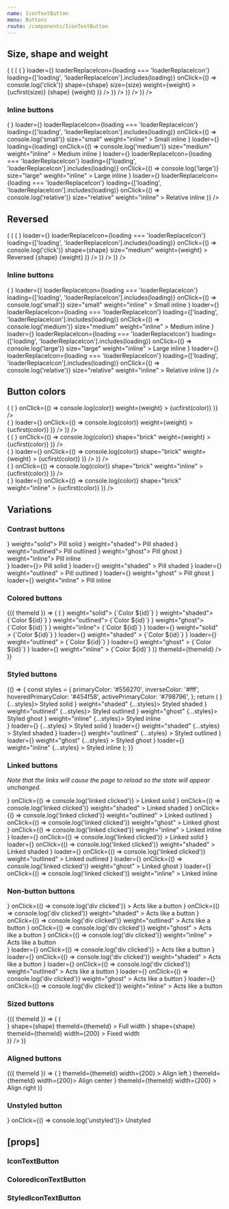 ```yaml
---
name: IconTextButton
menu: Buttons
route: /components/IconTextButton
---
```



<PageTitle src="components/Button" title="IconTextButton" />

## Size, shape and weight

<Playground>
  <ThemeWrapper>
    <Looper
      list={['small', 'medium', 'large']}
      render={size => (
        <Rhythm grouped key={size} py={2}>
          <Looper
            list={['pill', 'brick']}
            render={shape => (
              <Rhythm grouped key={`${size}-${shape}`} py={2}>
                <Looper
                  list={['standard', 'loaderReplaceIcon', 'loading']}
                  render={loading => (
                    <Flex wrap direction="row" key={`${size}-${shape}-${loading}`}>
                      <Looper
                        list={['solid', 'shaded', 'outlined', 'ghost']}
                        render={weight => (
                          <Rhythm key={`${size}-${shape}-${loading}-${weight}`} m={2} mb={0}>
                            <IconTextButton
                              color="primary"
                              icon={<BlobbrIcon scale={size} />}
                              loader={<SpinnerIcon scale={size} />}
                              loaderReplaceIcon={loading === 'loaderReplaceIcon'}
                              loading={['loading', 'loaderReplaceIcon'].includes(loading)}
                              onClick={() => console.log('click')}
                              shape={shape}
                              size={size}
                              weight={weight}
                            >
                              {ucfirst(size)} {shape} {weight}
                            </IconTextButton>
                          </Rhythm>
                        )}
                      />
                    </Flex>
                  )}
                />
              </Rhythm>
            )}
          />
        </Rhythm>
      )}
    />
  </ThemeWrapper>
</Playground>

### Inline buttons

<Playground>
  <ThemeWrapper style={{ fontSize: 14 }}>
    <Looper
      list={['standard', 'loaderReplaceIcon', 'loading']}
      render={loading => (
        <Rhythm grouped key={loading} mb={2}>
          <Rhythm m={2}>
            <IconTextButton
              color="primary"
              icon={<BlobbrIcon scale="small" />}
              loader={<SpinnerIcon scale="small" />}
              loaderReplaceIcon={loading === 'loaderReplaceIcon'}
              loading={['loading', 'loaderReplaceIcon'].includes(loading)}
              onClick={() => console.log('small')}
              size="small"
              weight="inline"
            >
              Small inline
            </IconTextButton>
            <IconTextButton
              color="primary"
              icon={<BlobbrIcon scale="medium" />}
              loader={<SpinnerIcon scale="medium" />}
              loading={loading}
              onClick={() => console.log('medium')}
              size="medium"
              weight="inline"
            >
              Medium inline
            </IconTextButton>
            <IconTextButton
              color="primary"
              icon={<BlobbrIcon scale="large" />}
              loader={<SpinnerIcon scale="large" />}
              loaderReplaceIcon={loading === 'loaderReplaceIcon'}
              loading={['loading', 'loaderReplaceIcon'].includes(loading)}
              onClick={() => console.log('large')}
              size="large"
              weight="inline"
            >
              Large inline
            </IconTextButton>
            <IconTextButton
              color="primary"
              icon={<BlobbrIcon scale="large" />}
              loader={<SpinnerIcon scale="large" />}
              loaderReplaceIcon={loading === 'loaderReplaceIcon'}
              loading={['loading', 'loaderReplaceIcon'].includes(loading)}
              onClick={() => console.log('relative')}
              size="relative"
              weight="inline"
            >
              Relative inline
            </IconTextButton>
          </Rhythm>
        </Rhythm>
      )}
    />
  </ThemeWrapper>
</Playground>

## Reversed

<Playground>
  <ThemeWrapper>
    <Looper
      list={['pill', 'brick']}
      render={shape => (
        <Rhythm grouped key={shape} py={2}>
          <Looper
            list={['standard', 'loaderReplaceIcon', 'loading']}
            render={loading => (
              <Flex wrap direction="row" key={`${shape}-${loading}`}>
                <Looper
                  list={['solid', 'shaded', 'outlined', 'ghost']}
                  render={weight => (
                    <Rhythm key={`${shape}-${loading}-${weight}`} m={2} mb={0}>
                      <IconTextButton
                        reverse
                        color="primary"
                        icon={<TimesIcon scale="xsmall" />}
                        loader={<SpinnerIcon scale="medium" />}
                        loaderReplaceIcon={loading === 'loaderReplaceIcon'}
                        loading={['loading', 'loaderReplaceIcon'].includes(loading)}
                        onClick={() => console.log('click')}
                        shape={shape}
                        size="medium"
                        weight={weight}
                      >
                        Reversed {shape} {weight}
                      </IconTextButton>
                    </Rhythm>
                  )}
                />
              </Flex>
            )}
          />
        </Rhythm>
      )}
    />
  </ThemeWrapper>
</Playground>

### Inline buttons

<Playground>
  <ThemeWrapper style={{ fontSize: 14 }}>
    <Looper
      list={['standard', 'loaderReplaceIcon', 'loading']}
      render={loading => (
        <Rhythm grouped key={`${loading}`} mb={2}>
          <Rhythm m={2}>
            <IconTextButton
              reverse
              color="primary"
              icon={<TimesIcon scale="xsmall" />}
              loader={<SpinnerIcon scale="small" />}
              loaderReplaceIcon={loading === 'loaderReplaceIcon'}
              loading={['loading', 'loaderReplaceIcon'].includes(loading)}
              onClick={() => console.log('small')}
              size="small"
              weight="inline"
            >
              Small inline
            </IconTextButton>
            <IconTextButton
              reverse
              color="primary"
              icon={<TimesIcon scale="small" />}
              loader={<SpinnerIcon scale="medium" />}
              loaderReplaceIcon={loading === 'loaderReplaceIcon'}
              loading={['loading', 'loaderReplaceIcon'].includes(loading)}
              onClick={() => console.log('medium')}
              size="medium"
              weight="inline"
            >
              Medium inline
            </IconTextButton>
            <IconTextButton
              reverse
              color="primary"
              icon={<TimesIcon scale="small" />}
              loader={<SpinnerIcon scale="medium" />}
              loaderReplaceIcon={loading === 'loaderReplaceIcon'}
              loading={['loading', 'loaderReplaceIcon'].includes(loading)}
              onClick={() => console.log('large')}
              size="large"
              weight="inline"
            >
              Large inline
            </IconTextButton>
            <IconTextButton
              reverse
              color="primary"
              icon={<TimesIcon scale="small" />}
              loader={<SpinnerIcon scale="large" />}
              loaderReplaceIcon={loading === 'loaderReplaceIcon'}
              loading={['loading', 'loaderReplaceIcon'].includes(loading)}
              onClick={() => console.log('relative')}
              size="relative"
              weight="inline"
            >
              Relative inline
            </IconTextButton>
          </Rhythm>
        </Rhythm>
      )}
    />
  </ThemeWrapper>
</Playground>

## Button colors

<Playground>
  <ThemeWrapper>
    <Looper
      list={['solid', 'shaded', 'outlined', 'ghost']}
      render={weight => (
        <Rhythm grouped key={weight} m={2}>
          <Looper
            list={['primary', 'success', 'warning', 'danger', 'neutral', 'black', 'white']}
            render={color => (
              <Rhythm key={`${weight}-${color}`} mx={2} my={1}>
                <IconTextButton
                  color={color}
                  icon={<BlobbrIcon scale="medium" />}
                  onClick={() => console.log(color)}
                  weight={weight}
                >
                  {ucfirst(color)}
                </IconTextButton>
              </Rhythm>
            )}
          />
          <br />
          <Looper
            list={['primary', 'success', 'warning', 'danger', 'neutral', 'black', 'white']}
            render={color => (
              <Rhythm key={`${weight}-${color}`} mx={2} my={1}>
                <IconTextButton
                  loading
                  color={color}
                  icon={<BlobbrIcon scale="medium" />}
                  loader={<SpinnerIcon scale="medium" />}
                  onClick={() => console.log(color)}
                  weight={weight}
                >
                  {ucfirst(color)}
                </IconTextButton>
              </Rhythm>
            )}
          />
        </Rhythm>
      )}
    />
  </ThemeWrapper>
</Playground>

<div style="height: 50px" />

<Playground>
  <ThemeWrapper>
    <Looper
      list={['solid', 'shaded', 'outlined', 'ghost']}
      render={weight => (
        <Rhythm grouped key={weight} m={2}>
          <Looper
            list={['primary', 'success', 'warning', 'danger', 'neutral', 'black', 'white']}
            render={color => (
              <Rhythm key={`buttonColor-${weight}-${color}`} mx={2} my={1}>
                <IconTextButton
                  color={color}
                  icon={<BlobbrIcon scale="medium" />}
                  onClick={() => console.log(color)}
                  shape="brick"
                  weight={weight}
                >
                  {ucfirst(color)}
                </IconTextButton>
              </Rhythm>
            )}
          />
          <br />
          <Looper
            list={['primary', 'success', 'warning', 'danger', 'neutral', 'black', 'white']}
            render={color => (
              <Rhythm key={`${weight}-${color}`} mx={2} my={1}>
                <IconTextButton
                  loading
                  color={color}
                  icon={<BlobbrIcon scale="medium" />}
                  loader={<SpinnerIcon scale="medium" />}
                  onClick={() => console.log(color)}
                  shape="brick"
                  weight={weight}
                >
                  {ucfirst(color)}
                </IconTextButton>
              </Rhythm>
            )}
          />
        </Rhythm>
      )}
    />
  </ThemeWrapper>
</Playground>

<div style={{ height: '50px' }} />

<Playground>
  <ThemeWrapper>
    <Looper
      list={['primary', 'success', 'warning', 'danger', 'neutral', 'black', 'white']}
      render={color => (
        <Rhythm key={color} m={2}>
          <IconTextButton
            color={color}
            icon={<BlobbrIcon scale="medium" />}
            onClick={() => console.log(color)}
            shape="brick"
            weight="inline"
          >
            {ucfirst(color)}
          </IconTextButton>
        </Rhythm>
      )}
    />
    <br />
    <Looper
      list={['primary', 'success', 'warning', 'danger', 'neutral', 'black', 'white']}
      render={color => (
        <Rhythm key={color} m={2}>
          <IconTextButton
            loading
            color={color}
            icon={<BlobbrIcon scale="medium" />}
            loader={<SpinnerIcon scale="medium" />}
            onClick={() => console.log(color)}
            shape="brick"
            weight="inline"
          >
            {ucfirst(color)}
          </IconTextButton>
        </Rhythm>
      )}
    />
  </ThemeWrapper>
</Playground>

## Variations

### Contrast buttons

<Playground>
  <ThemeWrapper contrast>
    <Rhythm m={2}>
      <IconTextButton contrast icon={<BlobbrIcon scale="medium" />} weight="solid">
        Pill solid
      </IconTextButton>
      <IconTextButton contrast icon={<BlobbrIcon scale="medium" />} weight="shaded">
        Pill shaded
      </IconTextButton>
      <IconTextButton contrast icon={<BlobbrIcon scale="medium" />} weight="outlined">
        Pill outlined
      </IconTextButton>
      <IconTextButton contrast icon={<BlobbrIcon scale="medium" />} weight="ghost">
        Pill ghost
      </IconTextButton>
      <IconTextButton contrast icon={<BlobbrIcon scale="medium" />} weight="inline">
        Pill inline
      </IconTextButton>
    </Rhythm>
    <br />
    <Rhythm m={2}>
      <IconTextButton contrast loading icon={<BlobbrIcon scale="medium" />} loader={<SpinnerIcon scale="medium" />}>
        Pill solid
      </IconTextButton>
      <IconTextButton
        contrast
        loading
        icon={<BlobbrIcon scale="medium" />}
        loader={<SpinnerIcon scale="medium" />}
        weight="shaded"
      >
        Pill shaded
      </IconTextButton>
      <IconTextButton
        contrast
        loading
        icon={<BlobbrIcon scale="medium" />}
        loader={<SpinnerIcon scale="medium" />}
        weight="outlined"
      >
        Pill outlined
      </IconTextButton>
      <IconTextButton
        contrast
        loading
        icon={<BlobbrIcon scale="medium" />}
        loader={<SpinnerIcon scale="medium" />}
        weight="ghost"
      >
        Pill ghost
      </IconTextButton>
      <IconTextButton
        contrast
        loading
        icon={<BlobbrIcon scale="medium" />}
        loader={<SpinnerIcon scale="medium" />}
        weight="inline"
      >
        Pill inline
      </IconTextButton>
    </Rhythm>
  </ThemeWrapper>
</Playground>

### Colored buttons

<Playground>
  <ThemeWrapper withThemeId>
    {({ themeId }) => (
      <Flex wrap direction="column">
        <ColorLooper
          group="primary"
          render={({ id }) => (
            <Rhythm key={id} my={2}>
              <Flex direction="column">
                <Flex wrap durection="row">
                  <Rhythm mx={2} my={1}>
                    <ColoredIconTextButton colorId={id} icon={<BlobbrIcon scale="medium" />} weight="solid">
                      {`Color ${id}`}
                    </ColoredIconTextButton>
                    <ColoredIconTextButton colorId={id} icon={<BlobbrIcon scale="medium" />} weight="shaded">
                      {`Color ${id}`}
                    </ColoredIconTextButton>
                    <ColoredIconTextButton colorId={id} icon={<BlobbrIcon scale="medium" />} weight="outlined">
                      {`Color ${id}`}
                    </ColoredIconTextButton>
                    <ColoredIconTextButton colorId={id} icon={<BlobbrIcon scale="medium" />} weight="ghost">
                      {`Color ${id}`}
                    </ColoredIconTextButton>
                    <ColoredIconTextButton colorId={id} icon={<BlobbrIcon scale="medium" />} weight="inline">
                      {`Color ${id}`}
                    </ColoredIconTextButton>
                  </Rhythm>
                </Flex>
                <Flex wrap durection="row">
                  <Rhythm mx={2} my={1}>
                    <ColoredIconTextButton
                      loading
                      colorId={id}
                      icon={<BlobbrIcon scale="medium" />}
                      loader={<SpinnerIcon scale="medium" />}
                      weight="solid"
                    >
                      {`Color ${id}`}
                    </ColoredIconTextButton>
                    <ColoredIconTextButton
                      loading
                      colorId={id}
                      icon={<BlobbrIcon scale="medium" />}
                      loader={<SpinnerIcon scale="medium" />}
                      weight="shaded"
                    >
                      {`Color ${id}`}
                    </ColoredIconTextButton>
                    <ColoredIconTextButton
                      loading
                      colorId={id}
                      icon={<BlobbrIcon scale="medium" />}
                      loader={<SpinnerIcon scale="medium" />}
                      weight="outlined"
                    >
                      {`Color ${id}`}
                    </ColoredIconTextButton>
                    <ColoredIconTextButton
                      loading
                      colorId={id}
                      icon={<BlobbrIcon scale="medium" />}
                      loader={<SpinnerIcon scale="medium" />}
                      weight="ghost"
                    >
                      {`Color ${id}`}
                    </ColoredIconTextButton>
                    <ColoredIconTextButton
                      loading
                      colorId={id}
                      icon={<BlobbrIcon scale="medium" />}
                      loader={<SpinnerIcon scale="medium" />}
                      weight="inline"
                    >
                      {`Color ${id}`}
                    </ColoredIconTextButton>
                  </Rhythm>
                </Flex>
              </Flex>
            </Rhythm>
          )}
          themeId={themeId}
        />
      </Flex>
    )}
  </ThemeWrapper>
</Playground>

### Styled buttons

<Playground>
  {() => {
    const styles = {
      primaryColor: '#556270',
      inverseColor: '#fff',
      hoveredPrimaryColor: '#454f58',
      activePrimaryColor: '#798796',
    };
    return (
      <React.Fragment>
        <Rhythm m={2}>
          <StyledIconTextButton icon={<BlobbrIcon scale="medium" />} {...styles}>
            Styled solid
          </StyledIconTextButton>
          <StyledIconTextButton icon={<BlobbrIcon scale="medium" />} weight="shaded" {...styles}>
            Styled shaded
          </StyledIconTextButton>
          <StyledIconTextButton icon={<BlobbrIcon scale="medium" />} weight="outlined" {...styles}>
            Styled outlined
          </StyledIconTextButton>
          <StyledIconTextButton icon={<BlobbrIcon scale="medium" />} weight="ghost" {...styles}>
            Styled ghost
          </StyledIconTextButton>
          <StyledIconTextButton icon={<BlobbrIcon scale="medium" />} weight="inline" {...styles}>
            Styled inline
          </StyledIconTextButton>
        </Rhythm>
        <br />
        <Rhythm m={2}>
          <StyledIconTextButton
            loading
            icon={<BlobbrIcon scale="medium" />}
            loader={<SpinnerIcon scale="medium" />}
            {...styles}
          >
            Styled solid
          </StyledIconTextButton>
          <StyledIconTextButton
            loading
            icon={<BlobbrIcon scale="medium" />}
            loader={<SpinnerIcon scale="medium" />}
            weight="shaded"
            {...styles}
          >
            Styled shaded
          </StyledIconTextButton>
          <StyledIconTextButton
            loading
            icon={<BlobbrIcon scale="medium" />}
            loader={<SpinnerIcon scale="medium" />}
            weight="outlined"
            {...styles}
          >
            Styled outlined
          </StyledIconTextButton>
          <StyledIconTextButton
            loading
            icon={<BlobbrIcon scale="medium" />}
            loader={<SpinnerIcon scale="medium" />}
            weight="ghost"
            {...styles}
          >
            Styled ghost
          </StyledIconTextButton>
          <StyledIconTextButton
            loading
            icon={<BlobbrIcon scale="medium" />}
            loader={<SpinnerIcon scale="medium" />}
            weight="inline"
            {...styles}
          >
            Styled inline
          </StyledIconTextButton>
        </Rhythm>
      </React.Fragment>
    );
  }}
</Playground>

### Linked buttons

_Note that the links will cause the page to reload so the state will appear unchanged._

<Playground>
  <ThemeWrapper>
    <Rhythm m={2}>
      <IconTextButton
        color="primary"
        href="#linked"
        icon={<BlobbrIcon scale="medium" />}
        onClick={() => console.log('linked clicked')}
      >
        Linked solid
      </IconTextButton>
      <IconTextButton
        color="primary"
        href="#linked"
        icon={<BlobbrIcon scale="medium" />}
        onClick={() => console.log('linked clicked')}
        weight="shaded"
      >
        Linked shaded
      </IconTextButton>
      <IconTextButton
        color="primary"
        href="#linked"
        icon={<BlobbrIcon scale="medium" />}
        onClick={() => console.log('linked clicked')}
        weight="outlined"
      >
        Linked outlined
      </IconTextButton>
      <IconTextButton
        color="primary"
        href="#linked"
        icon={<BlobbrIcon scale="medium" />}
        onClick={() => console.log('linked clicked')}
        weight="ghost"
      >
        Linked ghost
      </IconTextButton>
      <IconTextButton
        color="primary"
        href="#linked"
        icon={<BlobbrIcon scale="medium" />}
        onClick={() => console.log('linked clicked')}
        weight="inline"
      >
        Linked inline
      </IconTextButton>
    </Rhythm>
    <br />
    <Rhythm m={2}>
      <IconTextButton
        loading
        color="primary"
        href="#linked"
        icon={<BlobbrIcon scale="medium" />}
        loader={<SpinnerIcon scale="medium" />}
        onClick={() => console.log('linked clicked')}
      >
        Linked solid
      </IconTextButton>
      <IconTextButton
        loading
        color="primary"
        href="#linked"
        icon={<BlobbrIcon scale="medium" />}
        loader={<SpinnerIcon scale="medium" />}
        onClick={() => console.log('linked clicked')}
        weight="shaded"
      >
        Linked shaded
      </IconTextButton>
      <IconTextButton
        loading
        color="primary"
        href="#linked"
        icon={<BlobbrIcon scale="medium" />}
        loader={<SpinnerIcon scale="medium" />}
        onClick={() => console.log('linked clicked')}
        weight="outlined"
      >
        Linked outlined
      </IconTextButton>
      <IconTextButton
        loading
        color="primary"
        href="#linked"
        icon={<BlobbrIcon scale="medium" />}
        loader={<SpinnerIcon scale="medium" />}
        onClick={() => console.log('linked clicked')}
        weight="ghost"
      >
        Linked ghost
      </IconTextButton>
      <IconTextButton
        loading
        color="primary"
        href="#linked"
        icon={<BlobbrIcon scale="medium" />}
        loader={<SpinnerIcon scale="medium" />}
        onClick={() => console.log('linked clicked')}
        weight="inline"
      >
        Linked inline
      </IconTextButton>
    </Rhythm>
  </ThemeWrapper>
</Playground>

### Non-button buttons

<Playground>
  <ThemeWrapper>
    <Rhythm m={2}>
      <IconTextButton
        as="div"
        color="primary"
        icon={<BlobbrIcon scale="medium" />}
        onClick={() => console.log('div clicked')}
      >
        Acts like a button
      </IconTextButton>
      <IconTextButton
        as="div"
        color="primary"
        icon={<BlobbrIcon scale="medium" />}
        onClick={() => console.log('div clicked')}
        weight="shaded"
      >
        Acts like a button
      </IconTextButton>
      <IconTextButton
        as="div"
        color="primary"
        icon={<BlobbrIcon scale="medium" />}
        onClick={() => console.log('div clicked')}
        weight="outlined"
      >
        Acts like a button
      </IconTextButton>
      <IconTextButton
        as="div"
        color="primary"
        icon={<BlobbrIcon scale="medium" />}
        onClick={() => console.log('div clicked')}
        weight="ghost"
      >
        Acts like a button
      </IconTextButton>
      <IconTextButton
        as="div"
        color="primary"
        icon={<BlobbrIcon scale="medium" />}
        onClick={() => console.log('div clicked')}
        weight="inline"
      >
        Acts like a button
      </IconTextButton>
    </Rhythm>
    <br />
    <Rhythm m={2}>
      <IconTextButton
        loading
        as="div"
        color="primary"
        icon={<BlobbrIcon scale="medium" />}
        loader={<SpinnerIcon scale="medium" />}
        onClick={() => console.log('div clicked')}
      >
        Acts like a button
      </IconTextButton>
      <IconTextButton
        loading
        as="div"
        color="primary"
        icon={<BlobbrIcon scale="medium" />}
        loader={<SpinnerIcon scale="medium" />}
        onClick={() => console.log('div clicked')}
        weight="shaded"
      >
        Acts like a button
      </IconTextButton>
      <IconTextButton
        loading
        as="div"
        color="primary"
        icon={<BlobbrIcon scale="medium" />}
        loader={<SpinnerIcon scale="medium" />}
        onClick={() => console.log('div clicked')}
        weight="outlined"
      >
        Acts like a button
      </IconTextButton>
      <IconTextButton
        loading
        as="div"
        color="primary"
        icon={<BlobbrIcon scale="medium" />}
        loader={<SpinnerIcon scale="medium" />}
        onClick={() => console.log('div clicked')}
        weight="ghost"
      >
        Acts like a button
      </IconTextButton>
      <IconTextButton
        loading
        as="div"
        color="primary"
        icon={<BlobbrIcon scale="medium" />}
        loader={<SpinnerIcon scale="medium" />}
        onClick={() => console.log('div clicked')}
        weight="inline"
      >
        Acts like a button
      </IconTextButton>
    </Rhythm>
  </ThemeWrapper>
</Playground>

### Sized buttons

<Playground>
  <ThemeWrapper withThemeId>
    {({ themeId }) => (
      <Looper
        list={['pill', 'brick']}
        render={shape => (
          <div key={shape}>
            <Rhythm m={2}>
              <IconTextButton
                fullWidth
                color="primary"
                icon={<BlobbrIcon scale="medium" />}
                shape={shape}
                themeId={themeId}
              >
                Full width
              </IconTextButton>
              <IconTextButton
                color="primary"
                icon={<BlobbrIcon scale="medium" />}
                shape={shape}
                themeId={themeId}
                width={200}
              >
                Fixed width
              </IconTextButton>
            </Rhythm>
          </div>
        )}
      />
    )}
  </ThemeWrapper>
</Playground>

### Aligned buttons

<Playground>
  <ThemeWrapper withThemeId>
    {({ themeId }) => (
      <Rhythm m={2}>
        <StyledIconTextButton
          align="left"
          color="primary"
          icon={<BlobbrIcon scale="medium" />}
          themeId={themeId}
          width={200}
        >
          Align left
        </StyledIconTextButton>
        <StyledIconTextButton color="primary" icon={<BlobbrIcon scale="medium" />} themeId={themeId} width={200}>
          Align center
        </StyledIconTextButton>
        <StyledIconTextButton
          align="right"
          color="primary"
          icon={<BlobbrIcon scale="medium" />}
          themeId={themeId}
          width={200}
        >
          Align right
        </StyledIconTextButton>
      </Rhythm>
    )}
  </ThemeWrapper>
</Playground>

### Unstyled button

<Playground>
  <ThemeWrapper>
    <IconTextButton unstyled icon={<BlobbrIcon scale="medium" />} onClick={() => console.log('unstyled')}>
      Unstyled
    </IconTextButton>
  </ThemeWrapper>
</Playground>

## \[props\]

### IconTextButton

<Props of={IconTextButton} />

### ColoredIconTextButton

<Props of={ColoredIconTextButton} />

### StyledIconTextButton

<Props of={StyledIconTextButton} />
